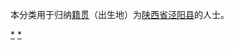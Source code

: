 {{Catnav|頁面分類|各種主題的頁面分類|依中国各省来作的分类|各地中国人|陕西人|咸阳人}}
{{Catnav|頁面分類|人物|各國人物|中国人|各地中国人|陕西人|咸阳人}}

本分类用于归纳[[籍贯|籍贯]]（出生地）为[[陕西省|陕西省]][[泾阳县|泾阳县]]的人士。

[[Category:咸阳人|*]]
[[Category:泾阳县|*]]